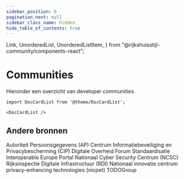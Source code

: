 ```yaml
---
sidebar_position: 0
pagination_next: null
sidebar_class_name: hidden
hide_table_of_contents: true
---
```


  Link,
  UnorderedList,
  UnorderedListItem,
} from "@rijkshuisstijl-community/components-react";

# Communities

Hieronder een overzicht van developer communities.

```mdx-code-block
import DocCardList from '@theme/DocCardList';

<DocCardList />
```

## Andere bronnen

<UnorderedList>
  <UnorderedListItem>
    <Link
      href="https://autoriteitpersoonsgegevens.nl"
      external="true"
      target="_blank"
    >
      Autoriteit Persoonsgegevens (AP)
    </Link>
  </UnorderedListItem>
  <UnorderedListItem>
    <Link href="https://cip-overheid.nl" external="true" target="_blank">
      Centrum Informatiebeveiliging en Privacybescherming (CIP)
    </Link>
  </UnorderedListItem>
  <UnorderedListItem>
    <Link href="https://digitaleoverheid.nl" external="true" target="_blank">
      Digitale Overheid
    </Link>
  </UnorderedListItem>
  <UnorderedListItem>
    <Link
      href="https://forumstandaardisatie.nl"
      external="true"
      target="_blank"
    >
      Forum Standaardisatie
    </Link>
  </UnorderedListItem>
  <UnorderedListItem>
    <Link
      href="https://interoperable-europe.ec.europa.eu/"
      external="true"
      target="_blank"
    >
      Interoperable Europe Portal
    </Link>
  </UnorderedListItem>
  <UnorderedListItem>
    <Link href="https://www.ncsc.nl/" external="true" target="_blank">
      Nationaal Cyber Security Centrum (NCSC)
    </Link>
  </UnorderedListItem>
  <UnorderedListItem>
    <Link href="https://rdi.nl" external="true" target="_blank">
      Rijksinspectie Digitale Infrastructuur (RDI)
    </Link>
  </UnorderedListItem>
  <UnorderedListItem>
    <Link href="https://nicpet.nl" external="true" target="_blank">
      Nationaal innovatie centrum privacy-enhancing technologies (nicpet)
    </Link>
  </UnorderedListItem>
  <UnorderedListItem>
    <Link href="https://todogroup.org/about/about-us/" external="true" target="_blank">
      TODOGroup
    </Link>
  </UnorderedListItem>
</UnorderedList>
